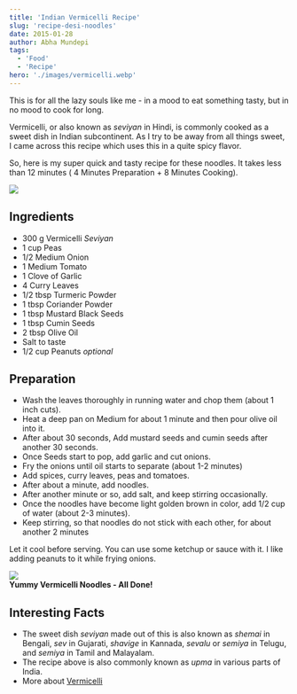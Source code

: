 ```yaml
---
title: 'Indian Vermicelli Recipe'
slug: 'recipe-desi-noodles'
date: 2015-01-28
author: Abha Mundepi
tags:
  - 'Food'
  - 'Recipe'
hero: './images/vermicelli.webp'
---
```


This is for all the lazy souls like me - in a mood to eat something
tasty, but in no mood to cook for long.

Vermicelli, or also known as _seviyan_ in Hindi, is commonly cooked as a
sweet dish in Indian subcontinent. As I try to be away from all things
sweet, I came across this recipe which uses this in a quite spicy
flavor.

So, here is my super quick and tasty recipe for these noodles. It takes
less than 12 minutes ( 4 Minutes Preparation + 8 Minutes Cooking).

<div class='Image__Small'>
  <img src='https://res.cloudinary.com/sadanandsingh/image/upload/v1496963332/desiNoodles_s0ez5g.jpg' />
</div>

## Ingredients

- 300 g Vermicelli _Seviyan_
- 1 cup Peas
- 1/2 Medium Onion
- 1 Medium Tomato
- 1 Clove of Garlic
- 4 Curry Leaves
- 1/2 tbsp Turmeric Powder
- 1 tbsp Coriander Powder
- 1 tbsp Mustard Black Seeds
- 1 tbsp Cumin Seeds
- 2 tbsp Olive Oil
- Salt to taste
- 1/2 cup Peanuts _optional_

## Preparation

- Wash the leaves thoroughly in running water and chop them (about 1
  inch cuts).
- Heat a deep pan on Medium for about 1 minute and then pour olive oil
  into it.
- After about 30 seconds, Add mustard seeds and cumin seeds after
  another 30 seconds.
- Once Seeds start to pop, add garlic and cut onions.
- Fry the onions until oil starts to separate (about 1-2 minutes)
- Add spices, curry leaves, peas and tomatoes.
- After about a minute, add noodles.
- After another minute or so, add salt, and keep stirring
  occasionally.
- Once the noodles have become light golden brown in color, add 1/2
  cup of water (about 2-3 minutes).
- Keep stirring, so that noodles do not stick with each other, for
  about another 2 minutes

Let it cool before serving. You can use some ketchup or sauce with it.
I like adding peanuts to it while frying onions.

<div class='Image__Small'>
  <img src='https://res.cloudinary.com/sadanandsingh/image/upload/v1496963332/desiNoodles_final_tqeyey.jpg' />
  <figcaption>
    <strong>Yummy Vermicelli Noodles - All Done!</strong>
  </figcaption>
</div>

## Interesting Facts

- The sweet dish _seviyan_ made out of this is also known as _shemai_
  in Bengali, _sev_ in Gujarati, _shavige_ in Kannada, _sevalu_ or
  _semiya_ in Telugu, and _semiya_ in Tamil and Malayalam.
- The recipe above is also commonly known as _upma_ in various parts
  of India.
- More about [Vermicelli](https://en.wikipedia.org/wiki/Vermicelli)
